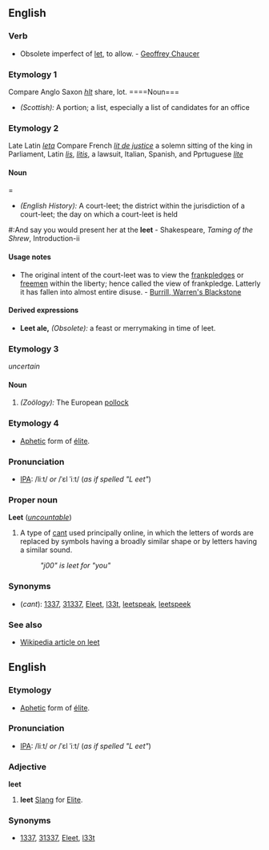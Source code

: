 ==English==
===Verb===
*Obsolete imperfect of [[let]], to allow. - [[Geoffrey Chaucer]]
===Etymology 1===
Compare Anglo Saxon ''[[hlt]]'' share, lot.
====Noun===
*''(Scottish):'' A portion; a list, especially a list of candidates for an office
===Etymology 2===
Late Latin ''[[leta]]'' Compare French ''[[lit de justice]]'' a solemn sitting of the king in Parliament, Latin ''[[lis]]'', ''[[litis]]'', a lawsuit, Italian, Spanish, and Pprtuguese ''[[lite]]''
====Noun=====
*''(English History):'' A court-leet; the district within the jurisdiction of a court-leet; the day on which a court-leet is held
#:And say you would present her at the '''leet''' - Shakespeare, ''Taming of the Shrew'', Introduction-ii
====Usage notes====
*The original intent of the court-leet was to view the [[frankpledge]]s or [[freemen]] within the liberty; hence called the view of frankpledge. Latterly it has fallen into almost entire disuse. - [[Burrill, Warren's Blackstone]]
====Derived expressions====
*'''Leet ale,''' ''(Obsolete):'' a feast or merrymaking in time of leet. 
===Etymology 3===
''uncertain''
====Noun====
#''(Zoölogy):'' The European [[pollock]]

===Etymology 4===
*[[Aphetic]] form of [[élite]].

===Pronunciation===
*[[IPA]]: /liːt/ ''or'' /ˈɛl ˈiːt/ (''as if spelled "L eet"'')

===Proper noun===
'''Leet''' (''[[uncountable]]'')

#A type of [[cant]] used principally online, in which the letters of words are replaced by symbols having a broadly similar shape or by letters having a similar sound.
#:''"j00" is leet for "you"''

===Synonyms===
*(''cant''): [[1337]], [[31337]], [[Eleet]], [[l33t]], [[leetspeak]], [[leetspeek]]

===See also===
*[[w:leet|Wikipedia article on leet]]

==English==
===Etymology===
*[[Aphetic]] form of [[élite]].

===Pronunciation===
*[[IPA]]: /liːt/ ''or'' /ˈɛl ˈiːt/ (''as if spelled "L eet"'')

===Adjective===
'''leet'''

# '''leet''' [[Slang]] for [[Elite]].

===Synonyms===
* [[1337]], [[31337]], [[Eleet]], [[l33t]]